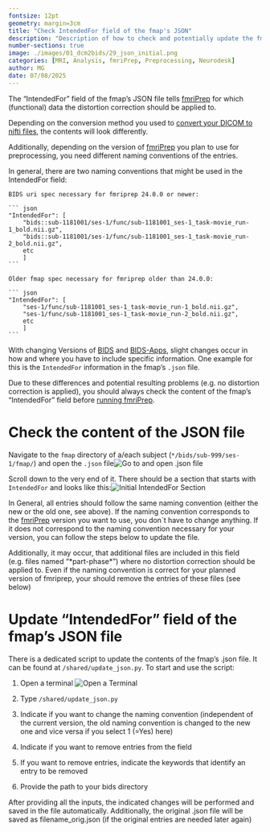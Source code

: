```yaml
---
fontsize: 12pt
geometry: margin=3cm
title: "Check IntendedFor field of the fmap's JSON"
description: "Description of how to check and potentially update the fmap's JSON file"
number-sections: true
image: ./images/01_dcm2bids/29_json_initial.png
categories: [MRI, Analysis, fmriPrep, Preprocessing, Neurodesk]
author: MG
date: 07/08/2025
---
```


The "IntendedFor" field of the fmap's JSON file tells [fmriPrep](run_fmriprep.qmd) for which (functional) data the distortion correction should be applied to.

Depending on the conversion method you used to [convert your DICOM to nifti files](DICOMtoBIDS.qmd), the contents will look differently.

Additionally, depending on the version of [fmriPrep](run_fmriprep.qmd) you plan to use for preprocessing, you need different naming conventions of the entries.

In general, there are two naming conventions that might be used in the IntendedFor field:

````         
BIDS uri spec necessary for fmriprep 24.0.0 or newer:

``` json
"IntendedFor": [
    "bids::sub-1181001/ses-1/func/sub-1181001_ses-1_task-movie_run-1_bold.nii.gz",
    "bids::sub-1181001/ses-1/func/sub-1181001_ses-1_task-movie_run-2_bold.nii.gz", 
    etc
    ]
```

Older fmap spec necessary for fmriprep older than 24.0.0:

``` json
"IntendedFor": [
    "ses-1/func/sub-1181001_ses-1_task-movie_run-1_bold.nii.gz",
    "ses-1/func/sub-1181001_ses-1_task-movie_run-2_bold.nii.gz",
    etc
    ]
```
````

With changing Versions of [BIDS](https://bids-specification.readthedocs.io/en/stable/introduction.html) and [BIDS-Apps](https://bids.neuroimaging.io//tools/bids-apps.html), slight changes occur in how and where you have to include specific information. One example for this is the `IntendedFor` information in the fmap's `.json` file.

Due to these differences and potential resulting problems (e.g. no distortion correction is applied), you should always check the content of the fmap's "IntendedFor" field before [running fmriPrep](run_fmriprep.qmd).

# Check the content of the JSON file

Navigate to the `fmap` directory of a/each subject (`*/bids/sub-999/ses-1/fmap/`) and open the `.json` file![Go to and open .json file](./images/01_dcm2bids/28_Navigate_to_fmap_json.png)

Scroll down to the very end of it. There should be a section that starts with `IntendedFor` and looks like this:![Initial IntendedFor Section](./images/01_dcm2bids/29_json_initial.png)

In General, all entries should follow the same naming convention (either the new or the old one, see above). If the naming convention corresponds to the [fmriPrep](run_fmriprep.qmd) version you want to use, you don´t have to change anything. If it does not correspond to the naming convention necessary for your version, you can follow the steps below to update the file.

Additionally, it may occur, that additional files are included in this field (e.g. files named "\*part-phase\*") where no distortion correction should be applied to. Even if the naming convention is correct for your planned version of fmriprep, your should remove the entries of these files (see below)

# Update "IntendedFor" field of the fmap's JSON file

There is a dedicated script to update the contents of the fmap's .json file. It can be found at `/shared/update_json.py`. To start and use the script:

1.  Open a terminal ![Open a Terminal](./images/01_dcm2bids/open_terminal.gif)

2.  Type `/shared/update_json.py`

3.  Indicate if you want to change the naming convention (independent of the current version, the old naming convention is changed to the new one and vice versa if you select 1 (=Yes) here)

4.  Indicate if you want to remove entries from the field

5.  If you want to remove entries, indicate the keywords that identify an entry to be removed

6.  Provide the path to your bids directory

After providing all the inputs, the indicated changes will be performed and saved in the file automatically. Additionally, the original .json file will be saved as filename_orig.json (if the original entries are needed later again)
